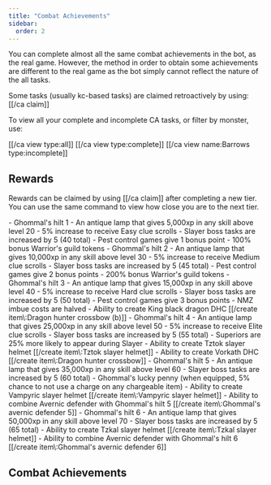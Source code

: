 ```yaml
---
title: "Combat Achievements"
sidebar:
  order: 2
---
```



You can complete almost all the same combat achievements in the bot, as the real game. However, the method in order to obtain some achievements are different to the real game as the bot simply cannot reflect the nature of the all tasks.

Some tasks (usually kc-based tasks) are claimed retroactively by using: [[/ca claim]]

To view all your complete and incomplete CA tasks, or filter by monster, use:

[[/ca view type\:all]]
[[/ca view type\:complete]]
[[/ca view name\:Barrows type\:incomplete]]

## Rewards

Rewards can be claimed by using [[/ca claim]] after completing a new tier. You can use the same command to view how close you are to the next tier.

<Tabs>
  <TabItem label="Easy">
    - Ghommal's hilt 1
    - An antique lamp that gives 5,000xp in any skill above level 20
    - 5% increase to receive Easy clue scrolls
    - Slayer boss tasks are increased by 5 (40 total)
    - Pest control games give 1 bonus point
    - 100% bonus Warrior's guild tokens
  </TabItem>

  <TabItem label="Medium">
  - Ghommal's hilt 2
  - An antique lamp that gives 10,000xp in any skill above level 30
  - 5% increase to receive Medium clue scrolls
  - Slayer boss tasks are increased by 5 (45 total)
  - Pest control games give 2 bonus points
  - 200% bonus Warrior's guild tokens
  </TabItem>

  <TabItem label="Hard">
  - Ghommal's hilt 3
  - An antique lamp that gives 15,000xp in any skill above level 40
  - 5% increase to receive Hard clue scrolls
  - Slayer boss tasks are increased by 5 (50 total)
  - Pest control games give 3 bonus points
  - NMZ imbue costs are halved
  - Ability to create King black dragon DHC [[/create item\:Dragon hunter crossbow (b)]]
  </TabItem>


  <TabItem label="Elite">
  - Ghommal's hilt 4
  - An antique lamp that gives 25,000xp in any skill above level 50
  - 5% increase to receive Elite clue scrolls
  - Slayer boss tasks are increased by 5 (55 total)
  - Superiors are 25% more likely to appear during Slayer
  - Ability to create Tztok slayer helmet [[/create item\:Tztok slayer helmet]]
  - Ability to create Vorkath DHC [[/create item\:Dragon hunter crossbow]]
  </TabItem>


  <TabItem label="Master">
  - Ghommal's hilt 5
  - An antique lamp that gives 35,000xp in any skill above level 60
  - Slayer boss tasks are increased by 5 (60 total)
  - Ghommal's lucky penny (when equipped, 5% chance to not use a charge on any chargeable item)
  - Ability to create Vampyric slayer helmet [[/create item\:Vampyric slayer helmet]]
  - Ability to combine Avernic defender with Ghommal's hilt 5 [[/create item\:Ghommal's avernic defender 5]]
  </TabItem>

  <TabItem label="Grandmaster">
  - Ghommal's hilt 6
  - An antique lamp that gives 50,000xp in any skill above level 70
  - Slayer boss tasks are increased by 5 (65 total)
  - Ability to create Tzkal slayer helmet [[/create item\:Tzkal slayer helmet]]
  - Ability to combine Avernic defender with Ghommal's hilt 6 [[/create item\:Ghommal's avernic defender 6]]
  </TabItem>
</Tabs>


## Combat Achievements
<Leagues client:load />
